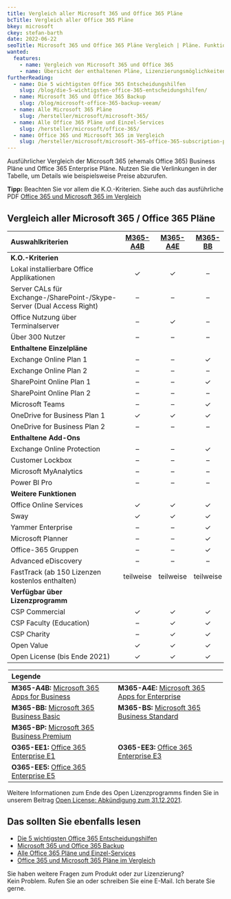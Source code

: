 ```yaml
---
title: Vergleich aller Microsoft 365 und Office 365 Pläne
bcTitle: Vergleich aller Office 365 Pläne
bkey: microsoft
ckey: stefan-barth
date: 2022-06-22
seoTitle: Microsoft 365 und Office 365 Pläne Vergleich | Pläne. Funktionen. Nutzungsrechte.
wanted:
  features:
    - name: Vergleich von Microsoft 365 und Office 365
    - name: Übersicht der enthaltenen Pläne, Lizenzierungsmöglichkeiten und Funktionen
furtherReading:
  - name: Die 5 wichtigsten Office 365 Entscheidungshilfen
    slug: /blog/die-5-wichtigsten-office-365-entscheidungshilfen/
  - name: Microsoft 365 und Office 365 Backup
    slug: /blog/microsoft-office-365-backup-veeam/
  - name: Alle Microsoft 365 Pläne
    slug: /hersteller/microsoft/microsoft-365/
  - name: Alle Office 365 Pläne und Einzel-Services
    slug: /hersteller/microsoft/office-365/
  - name: Office 365 und Microsoft 365 im Vergleich
    slug: /hersteller/microsoft/microsoft-365-office-365-subscription-plan-enterprise.pdf
---
```


<Intro>

Ausführlicher Vergleich der Microsoft 365 (ehemals Office 365) Business Pläne und Office 365 Enterprise Pläne. Nutzen Sie die Verlinkungen in der Tabelle, um Details wie beispielsweise Preise abzurufen.

**Tipp:** Beachten Sie vor allem die K.O.-Kr­ite­ri­en. Siehe auch das ausführliche PDF [Office 365 und Microsoft 365 im Vergleich](/hersteller/microsoft/microsoft-365-office-365-subscription-plan-enterprise.pdf)

</Intro>

<TOC />

## Vergleich aller Microsoft 365 / Office 365 Pläne

|Auswahlkriterien|[M365-A4B](/hersteller/microsoft/microsoft-365/apps-for-business/)|[M365-A4E](/hersteller/microsoft/microsoft-365/apps-for-enterprise/)|[M365-BB](/hersteller/microsoft/microsoft-365/business-basic/)|[M365-BS](/hersteller/microsoft/microsoft-365/business-standard/)|[M365-BP](/hersteller/microsoft/microsoft-365/business-premium/)|[O365-EE1](/hersteller/microsoft/office-365/enterprise-e1/)|[O365-EE3](/hersteller/microsoft/office-365/enterprise-e3/)|[O365-EE5](/hersteller/microsoft/office-365/enterprise-e5/)|
|:---|:---:|:---:|:---:|:---:|:---:|:---:|:---:|:---:|
|**K.O.-Kr­ite­ri­en**|
|Lokal installierbare Office Applikationen|✓|✓|–|✓|✓|–|✓|✓|
|Server CALs für Exchange-/SharePoint-/Skype-Server (Dual Access Right)|–|–|–|–|–|✓|✓|✓|
|Office Nutzung über Terminalserver|–|✓|–|–|✓|–|✓|✓|
|Über 300 Nutzer|–|–|–|–|✓|✓|✓|✓|
|**Enthaltene Einzelpläne**|
|Exchange Online Plan 1|–|–|✓|✓|✓|✓|✓|✓|
|Exchange Online Plan 2|–|–|–|–|–|–|✓|✓|
|SharePoint Online Plan 1|–|–|✓|✓|✓|✓|✓|✓|
|SharePoint Online Plan 2|–|–|–|–|–|–|✓|✓|
|Microsoft Teams|–|–|✓|✓|✓|✓|✓|✓|
|OneDrive for Business Plan 1|✓|✓|✓|✓|✓|✓|✓|✓|
|OneDrive for Business Plan 2|–|–|–|–|–|–|✓|✓|
|**Enthaltene Add-Ons**|
|Exchange Online Protection|–|–|✓|✓|✓|✓|✓|✓|
|Customer Lockbox|–|–|–|–|–|Add-On|Add-On|✓|
|Microsoft MyAnalytics|–|–|–|–|–|Add-On|Add-On|✓|
|Power BI Pro|–|–|–|–|–|Add-On|Add-On|✓|
|**Weitere Funktionen**|
|Office Online Services|✓|✓|✓|✓|✓|✓|✓|✓|
|Sway|✓|✓|✓|✓|✓|✓|✓|✓|
|Yammer Enterprise|–|–|✓|✓|✓|✓|✓|✓|
|Microsoft Planner|–|–|✓|✓|✓|✓|✓|✓|
|Office-365 Gruppen|–|–|✓|✓|✓|✓|✓|✓|
|Advanced eDiscovery|–|–|–|–|–|Add-On|Add-On|✓|
|FastTrack (ab 150 Lizenzen kostenlos enthalten)|teilweise|teilweise|teilweise|teilweise|teilweise|teilweise|teilweise|teilweise|
|**Verfügbar über Lizenzprogramm**|
|CSP Commercial|✓|✓|✓|✓|✓|✓|✓|✓|
|CSP Faculty (Education)|–|✓|✓|✓|✓|✓|✓|✓|✓|
|CSP Charity|–|✓|✓|✓|✓|✓|✓|✓|✓|
|Open Value|✓|✓|✓|✓|✓|✓|✓|✓|
|Open License (bis Ende 2021)|✓|✓|✓|✓|✓|✓|✓|✓|

<Legend>

|Legende | |
|:---|:---|
|**M365-A4B:** [Microsoft 365 Apps for Business](/hersteller/microsoft/microsoft-365/apps-for-business/)| **M365-A4E:** [Microsoft 365 Apps for Enterprise](/hersteller/microsoft/microsoft-365/apps-for-enterprise/)|
|**M365-BB:** [Microsoft 365 Business Basic](/hersteller/microsoft/microsoft-365/business-basic/) | **M365-BS:** [Microsoft 365 Business Standard](/hersteller/microsoft/microsoft-365/business-standard/)|
|**M365-BP:** [Microsoft 365 Business Premium](/hersteller/microsoft/microsoft-365/business-premium/) |
|**O365-EE1:** [Office 365 Enterprise E1](/hersteller/microsoft/office-365/enterprise-e1/)|**O365-EE3:** [Office 365 Enterprise E3](/hersteller/microsoft/office-365/enterprise-e3/)|
|**O365-EE5:** [Office 365 Enterprise E5](/hersteller/microsoft/office-365/enterprise-e5/)|

</Legend>

<Info>

Weitere Informationen zum Ende des Open Lizenzprogramms finden Sie in unserem Beitrag [Open License: Abkündigung zum 31.12.2021](/blog/open-license-abschaffung-aenderung-2021-2022/).

</Info>


## Das sollten Sie ebenfalls lesen

<ArrowList>

- [Die 5 wichtigsten Office 365 Entscheidungshilfen](/blog/die-5-wichtigsten-office-365-entscheidungshilfen/)
- [Microsoft 365 und Office 365 Backup](/blog/microsoft-office-365-backup-veeam/)
- [Alle Office 365 Pläne und Einzel-Services](/hersteller/microsoft/office-365/)
- [Office 365 und Microsoft 365 Pläne im Vergleich](/hersteller/microsoft/microsoft-365-office-365-subscription-plan-enterprise.pdf)

</ArrowList>

<GetInTouch theme="light">

Sie haben weitere Fragen zum Produkt oder zur Lizenzierung?<br />
Kein Problem. Rufen Sie an oder schreiben Sie eine E-Mail. Ich berate Sie gerne.

</GetInTouch>

